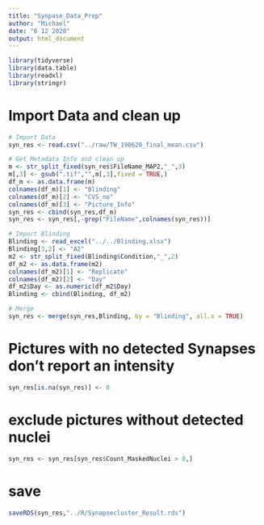 ```yaml
---
title: "Synpase_Data_Prep"
author: "Michael"
date: "6 12 2020"
output: html_document
---
```



```r
library(tidyverse)
library(data.table)
library(readxl)
library(stringr)
```




# Import Data and clean up
```r
# Import Data
syn_res <- read.csv("../raw/TW_190620_final_mean.csv")

# Get Metadata Info and clean up
m <- str_split_fixed(syn_res$FileName_MAP2,"_",3)
m[,3] <- gsub(".tif","",m[,3],fixed = TRUE,)
df_m <- as.data.frame(m)
colnames(df_m)[1] <- "Blinding"
colnames(df_m)[2] <- "CVS_no"
colnames(df_m)[3] <- "Picture_Info"
syn_res <- cbind(syn_res,df_m)
syn_res <- syn_res[,-grep("FileName",colnames(syn_res))]

# Import Blinding
Blinding <- read_excel("../../Blinding.xlsx")
Blinding[3,2] <- "A2"
m2 <- str_split_fixed(Blinding$Condition,"_",2)
df_m2 <- as.data.frame(m2)
colnames(df_m2)[1] <- "Replicate"
colnames(df_m2)[2] <- "Day"
df_m2$Day <- as.numeric(df_m2$Day)
Blinding <- cbind(Blinding, df_m2)

# Merge
syn_res <- merge(syn_res,Blinding, by = "Blinding", all.x = TRUE)
```


# Pictures with no detected Synapses don't report an intensity
```r
syn_res[is.na(syn_res)] <- 0
```


# exclude pictures without detected nuclei
```r
syn_res <- syn_res[syn_res$Count_MaskedNuclei > 0,]
```




# save
```r
saveRDS(syn_res,"../R/Synapsecluster_Result.rds")
```














































